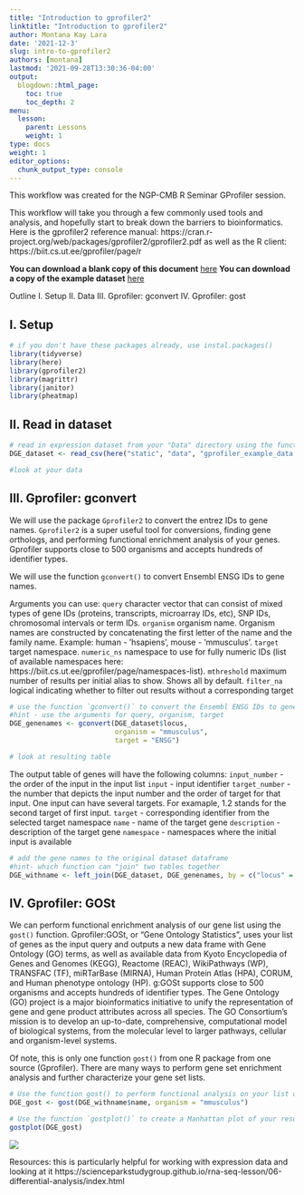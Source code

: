 ```yaml
---
title: "Introduction to gprofiler2"
linktitle: "Introduction to gprofiler2"
author: Montana Kay Lara
date: '2021-12-3'
slug: intro-to-gprofiler2
authors: [montana]
lastmod: '2021-09-28T13:30:36-04:00'
output:
  blogdown::html_page:
    toc: true
    toc_depth: 2
menu:
  lesson:
    parent: Lessons
    weight: 1
type: docs
weight: 1
editor_options:
  chunk_output_type: console
---
```


This workflow was created for the NGP-CMB R Seminar GProfiler session. 

This workflow will take you through a few commonly used tools and analysis, and hopefully start to break down the barriers to bioinformatics. Here is the gprofiler2 reference manual: https://cran.r-project.org/web/packages/gprofiler2/gprofiler2.pdf as well as the R client: https://biit.cs.ut.ee/gprofiler/page/r 

**You can download a blank copy of this document**
[here](/files/3.2-gprofiler-blank.Rmd)
**You can download a copy of the example dataset**
[here](/data/gprofiler_example_data.csv)


Outline
I. Setup
II. Data
III. Gprofiler: gconvert
IV. Gprofiler: gost



## I. Setup

```r
# if you don't have these packages already, use instal.packages()
library(tidyverse)
library(here)
library(gprofiler2)
library(magrittr)
library(janitor)
library(pheatmap)
```

## II. Read in dataset

```r
# read in expression dataset from your "Data" directory using the functions read_csv() and here()
DGE_dataset <- read_csv(here("static", "data", "gprofiler_example_data.csv"))

#look at your data
```


## III. Gprofiler: gconvert

We will use the package `Gprofiler2` to convert the entrez IDs to gene names. `Gprofiler2` is a super useful tool for conversions, finding gene orthologs, and performing functional enrichment analysis of your genes. Gprofiler supports close to 500 organisms and accepts hundreds of identifier types.

We will use the function `gconvert()` to convert Ensembl ENSG IDs to gene names. 

Arguments you can use: 
`query` character vector that can consist of mixed types of gene IDs (proteins, transcripts, microarray IDs, etc), SNP IDs, chromosomal intervals or term IDs.
`organism` organism name. Organism names are constructed by concatenating the first letter of the name and the family name. Example: human - ’hsapiens’, mouse -
’mmusculus’.
`target` target namespace.
`numeric_ns` namespace to use for fully numeric IDs (list of available namespaces here: https://biit.cs.ut.ee/gprofiler/page/namespaces-list).
`mthreshold` maximum number of results per initial alias to show. Shows all by default.
`filter_na` logical indicating whether to filter out results without a corresponding target
```r
# use the function `gconvert()` to convert the Ensembl ENSG IDs to gene names
#hint - use the arguments for query, organism, target
DGE_genenames <- gconvert(DGE_dataset$locus, 
                          organism = "mmusculus", 
                          target = "ENSG")

# look at resulting table
```
The output table of genes will have the following columns:
`input_number` - the order of the input in the input list
`input` - input identifier
`target_number` - the number that depicts the input number and the order of target for that input. One input can have several targets. For examaple, 1.2 stands for the second target of first input.
`target` - corresponding identifier from the selected target namespace
`name` - name of the target gene
`description` - description of the target gene
`namespace` - namespaces where the initial input is available

```r
# add the gene names to the original dataset dataframe
#hint- which function can "join" two tables together
DGE_withname <- left_join(DGE_dataset, DGE_genenames, by = c("locus" = "input"))
```



## IV. Gprofiler: GOSt

We can perform functional enrichment analysis of our gene list using the `gost()` function. Gprofiler:GOSt, or "Gene Ontology Statistics", uses your list of genes as the input query and outputs a new data frame with Gene Ontology (GO) terms, as well as available data from Kyoto Encyclopedia of Genes and Genomes (KEGG), Reactome (REAC), WikiPathways (WP), TRANSFAC (TF), miRTarBase (MIRNA), Human Protein Atlas (HPA), CORUM, and Human phenotype ontology (HP). g:GOSt supports close to 500 organisms and accepts hundreds of identifier types. The Gene Ontology (GO) project is a major bioinformatics initiative to  unify the representation of gene and gene product attributes across all species. The GO Consortium's mission is to develop an up-to-date, comprehensive, computational model of biological systems, from the molecular level to larger pathways, cellular and organism-level systems.

Of note, this is only one function `gost()` from one R package from one source (Gprofiler). There are many ways to perform gene set enrichment analysis and further characterize your gene set lists. 
```r
# Use the function gost() to perform functional analysis on your list of genes
DGE_gost <- gost(DGE_withname$name, organism = "mmusculus")

# Use the function `gostplot()` to create a Manhattan plot of your results
gostplot(DGE_gost)
```

![](/img/gostplot.jpeg)

Resources: 
this is particularly helpful for working with expression data and looking at it https://scienceparkstudygroup.github.io/rna-seq-lesson/06-differential-analysis/index.html 
